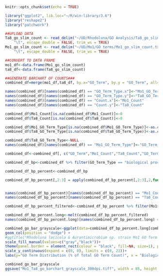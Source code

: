 
```{r setup, include=FALSE}
knitr::opts_chunk$set(echo = TRUE)
```

```{r}
library("ggplot2", lib.loc="~/R/win-library/3.6")
library("reshape2")
library("patchwork")

```

```{r}
##UPLOAD DATA
Ta8_go_slim_count <- read_delim("~/UD/Rhodoluna/GO Analysis/Ta8_go_slim_count.txt", 
    "\t", escape_double = FALSE, trim_ws = TRUE)
Mo1_go_slim_count <- read_delim("~/UD/Mo1/GO terms/Mo1_go_slim_count.txt", 
    "\t", escape_double = FALSE, trim_ws = TRUE)

##CONVERT TO DATA FRAME
mo1_df<-data.frame(Mo1_go_slim_count)
ta8_df<-data.frame(Ta8_go_slim_count)
```


```{r, fig.width=20, fig.height=15}
##GENERATE BARCHART OF COUNTS###
combined_df=merge(mo1_df,ta8_df, by.x="GO_Term", by.y = "GO_Term", all=TRUE)

names(combined_df)[names(combined_df) == "GO_Term_Type.x"]<-"Mo1_GO_Term_Type"
names(combined_df)[names(combined_df) == "GO_Term_Type.y"]<-"Ta8_GO_Term_Type"
names(combined_df)[names(combined_df) == "Count.x"]<-"Mo1_Count"
names(combined_df)[names(combined_df) == "Count.y"]<-"Ta8_Count"

combined_df$Mo1_Count[is.na(combined_df$Mo1_Count)]<-0
combined_df$Ta8_Count[is.na(combined_df$Ta8_Count)]<-0

combined_df$Mo1_GO_Term_Type[is.na(combined_df$Mo1_GO_Term_Type)]<-as.character(combined_df$Ta8_GO_Term_Type[is.na(combined_df$Mo1_GO_Term_Type)])
combined_df$Ta8_GO_Term_Type[is.na(combined_df$Ta8_GO_Term_Type)]<-as.character(combined_df$Mo1_GO_Term_Type[is.na(combined_df$Ta8_GO_Term_Type)])

combined_df$Ta8_GO_Term_Type<-NULL
names(combined_df)[names(combined_df) == "Mo1_GO_Term_Type"]<-"GO_Term_Type"

combined_df<-combined_df[, c("GO_Term","Mo1_Count","Ta8_Count","GO_Term_Type")]

combined_df_bp<-combined_df %>% filter(GO_Term_Type == "biological process")

combined_df_bp_percent<-combined_df_bp

combined_df_bp_percent[,2:3] = apply(combined_df_bp_percent[,2:3],2,function(x){(x/sum(x))*100})


names(combined_df_bp_percent)[names(combined_df_bp_percent) == "Mo1_Count"]<-"Mo1"
names(combined_df_bp_percent)[names(combined_df_bp_percent) == "Ta8_Count"]<-"Ta8"

combined_df_bp_percent_filtered<-combined_df_bp_percent %>% filter(Mo1>1 | Ta8>1)

combined_df_bp_percent.long<-melt(combined_df_bp_percent_filtered)
names(combined_df_bp_percent.long)[names(combined_df_bp_percent.long) == "variable"]<-"Species"

combined_go_bar_grayscale<-ggplot(data=combined_df_bp_percent.long[combined_df_bp_percent.long$value>.05,], aes(x=GO_Term, y=value, fill=Species))+
geom_col(position = "dodge") +
#ggtitle("Rhodoluna lacicola & Aurantimicrobium sp. strain Mo1 GO Term Counts")+
scale_fill_manual(values=c("gray","black"))+
theme(panel.border = element_rect(colour = "black", fill=NA, size=1), panel.background = element_rect(fill = NA), legend.text=element_text(size=25),legend.title=element_text(size=25), plot.title = element_text(size=30, face="bold", margin=margin(10, 15, 10, 0), hjust=0.5), axis.text.x = element_text(angle=50, size=22, vjust=1, hjust=1), axis.title.x = element_text(size = 25, margin = margin(t = 10, r = 0, b = 0, l = 0)), axis.text.y = element_text(size=22), axis.title.y = element_text(size=25, margin = margin(t = 0, r = 20, b = 0, l = 0)), axis.ticks.length.x = unit(.25, "cm"), plot.margin = unit(c(1,1,1,5), "cm") )+
scale_y_continuous(expand = c(0, 0), limits = c(0, 21))+
labs(y="GO Term Distribution (% of Total GO Term Count)", x = "Biological Process GO-slim Term")

combined_go_bar_grayscale
ggsave("Mo1_Ta8_go_barchart_grayscale_300dpi.tiff", width = 85, height = 65, units = "mm", dpi=300, device="tiff", scale=6)
```

